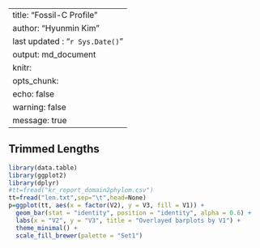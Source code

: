 
---
title: "Fossil-C Profile" 
author: "Hyunmin Kim"
last updated : "`r Sys.Date()`"
output: md_document
knitr:
  opts_chunk:
    echo: false
    warning: false
    message: true
---

## Trimmed Lengths 
```r
library(data.table)
library(ggplot2)
library(dplyr)
#tt=fread("kr_report_domain2phylom.csv")
tt=fread("len.txt",sep="\t",head=None)
p=ggplot(tt, aes(x = factor(V2), y = V3, fill = V1)) +
  geom_bar(stat = "identity", position = "identity", alpha = 0.6) +
  labs(x = "V2", y = "V3", title = "Overlayed barplots by V1") +
  theme_minimal() +
  scale_fill_brewer(palette = "Set1")
 ```
	
